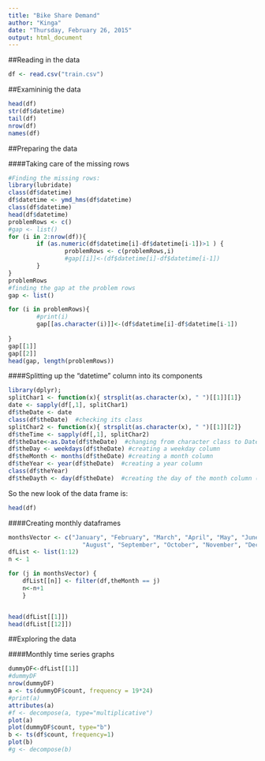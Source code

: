 ```yaml
---
title: "Bike Share Demand"
author: "Kinga"
date: "Thursday, February 26, 2015"
output: html_document
---
```

##Reading in the data

```r
df <- read.csv("train.csv")
```


##Examininig the data

```r
head(df)
str(df$datetime)
tail(df)
nrow(df)
names(df)
```

##Preparing the data

####Taking care of the missing rows


```r
#Finding the missing rows:
library(lubridate)
class(df$datetime)
df$datetime <- ymd_hms(df$datetime)
class(df$datetime)
head(df$datetime)
problemRows <- c()
#gap <- list()
for (i in 2:nrow(df)){
        if (as.numeric(df$datetime[i]-df$datetime[i-1])>1 ) {
                problemRows <- c(problemRows,i)
                #gap[[i]]<-(df$datetime[i]-df$datetime[i-1])
        }
}
problemRows
#finding the gap at the problem rows
gap <- list()

for (i in problemRows){
        #print(i)
        gap[[as.character(i)]]<-(df$datetime[i]-df$datetime[i-1])
        
}
gap[[1]]
gap[[2]]
head(gap, length(problemRows))

```

####Splitting up the "datetime" column into its components

```r
library(dplyr); 
splitChar1 <- function(x){ strsplit(as.character(x), " ")[[1]][1]}  
date <- sapply(df[,1], splitChar1)
df$theDate <- date
class(df$theDate)  #checking its class
splitChar2 <- function(x){ strsplit(as.character(x), " ")[[1]][2]}
df$theTime <- sapply(df[,1], splitChar2)
df$theDate<-as.Date(df$theDate)  #changing from character class to Date class
df$theDay <- weekdays(df$theDate) #creating a weekday column
df$theMonth <- months(df$theDate) #creating a month column
df$theYear <- year(df$theDate)  #creating a year column
class(df$theYear)
df$theDayth <- day(df$theDate)  #creating the day of the month column (i.e 4th or 21st etc.)

```

So the new look of the data frame is:

```r
head(df)
```


####Creating monthly dataframes

```r
monthsVector <- c("January", "February", "March", "April", "May", "June", "July",
                     "August", "September", "October", "November", "December")
dfList <- list(1:12)
n <- 1

for (j in monthsVector) {
    dfList[[n]] <- filter(df,theMonth == j)
    n<-n+1
    }


head(dfList[[1]])
head(dfList[[12]])
```


##Exploring the data


####Monthly time series graphs

```r
dummyDF<-dfList[[1]]
#dummyDF
nrow(dummyDF)
a <- ts(dummyDF$count, frequency = 19*24)
#print(a)
attributes(a)
#f <- decompose(a, type="multiplicative")
plot(a)
plot(dummyDF$count, type="b")
b <- ts(df$count, frequency=1)
plot(b)
#g <- decompose(b)
```
